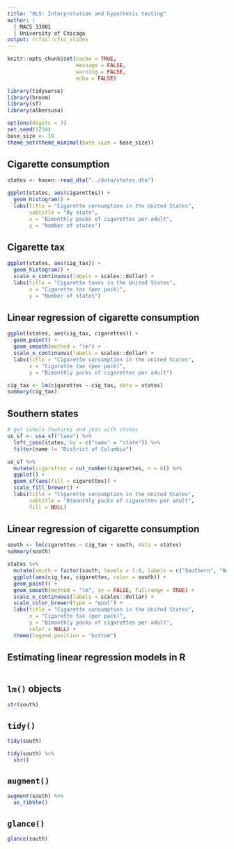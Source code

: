 ```yaml
---
title: "OLS: Interpretation and hypothesis testing"
author: |
  | MACS 33001
  | University of Chicago
output: rcfss::cfss_slides
---
```


```r
knitr::opts_chunk$set(cache = TRUE,
                      message = FALSE,
                      warning = FALSE,
                      echo = FALSE)

library(tidyverse)
library(broom)
library(sf)
library(albersusa)

options(digits = 3)
set.seed(1234)
base_size <- 18
theme_set(theme_minimal(base_size = base_size))
```

## Cigarette consumption

```r
states <- haven::read_dta("../data/states.dta")
```

```r
ggplot(states, aes(cigarettes)) +
  geom_histogram() +
  labs(title = "Cigarette consumption in the United States",
       subtitle = "By state",
       x = "Bimonthly packs of cigarettes per adult",
       y = "Number of states")
```

## Cigarette tax

```r
ggplot(states, aes(cig_tax)) +
  geom_histogram() +
  scale_x_continuous(labels = scales::dollar) +
  labs(title = "Cigarette taxes in the United States",
       x = "Cigarette tax (per pack)",
       y = "Number of states")
```

## Linear regression of cigarette consumption {.scrollable}

```r
ggplot(states, aes(cig_tax, cigarettes)) +
  geom_point() +
  geom_smooth(method = "lm") +
  scale_x_continuous(labels = scales::dollar) +
  labs(title = "Cigarette consumption in the United States",
       x = "Cigarette tax (per pack)",
       y = "Bimonthly packs of cigarettes per adult")

cig_tax <- lm(cigarettes ~ cig_tax, data = states)
summary(cig_tax)
```

## Southern states

```r
# get simple features and join with states
us_sf <- usa_sf("laea") %>%
  left_join(states, by = c("name" = "state")) %>%
  filter(name != "District of Columbia")

us_sf %>%
  mutate(cigarettes = cut_number(cigarettes, n = 6)) %>%
  ggplot() +
  geom_sf(aes(fill = cigarettes)) +
  scale_fill_brewer() +
  labs(title = "Cigarette consumption in the United States",
       subtitle = "Bimonthly packs of cigarettes per adult",
       fill = NULL)
```

## Linear regression of cigarette consumption {.scrollable}

```r
south <- lm(cigarettes ~ cig_tax + south, data = states)
summary(south)
```

```r
states %>%
  mutate(south = factor(south, levels = 1:0, labels = c("Southern", "Non-Southern"))) %>%
  ggplot(aes(cig_tax, cigarettes, color = south)) +
  geom_point() +
  geom_smooth(method = "lm", se = FALSE, fullrange = TRUE) +
  scale_x_continuous(labels = scales::dollar) +
  scale_color_brewer(type = "qual") +
  labs(title = "Cigarette consumption in the United States",
       x = "Cigarette tax (per pack)",
       y = "Bimonthly packs of cigarettes per adult",
       color = NULL) +
  theme(legend.position = "bottom")
```

## Estimating linear regression models in R

```r
```

## `lm()` objects {.scrollable}

```r
str(south)
```

## `tidy()`

```r
tidy(south)

tidy(south) %>%
  str()
```

## `augment()`

```r
augment(south) %>%
  as_tibble()
```

## `glance()`

```r
glance(south)
```
